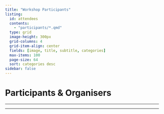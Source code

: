 ```yaml
---
title: "Workshop Participants"
listing:
  id: attendees
  contents:
    - "participants/*.qmd"
  type: grid
  image-height: 300px
  grid-columns: 4
  grid-item-align: center
  fields: [image, title, subtitle, categories]
  max-items: 100
  page-size: 64
  sort: categories desc
sidebar: false
---
```


# Participants & Organisers

---

::: {#attendees}
:::

---

